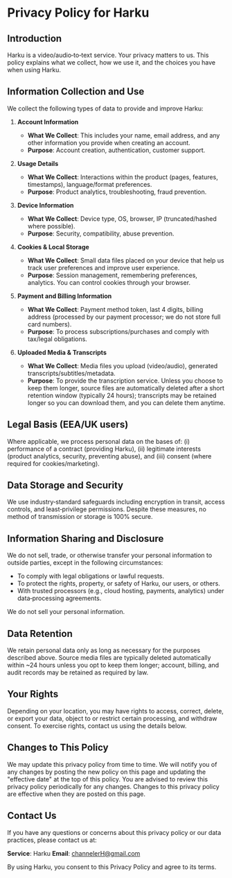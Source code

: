 # Privacy Policy for Harku

## Introduction

Harku is a video/audio‑to‑text service. Your privacy matters to us. This policy explains what we collect, how we use it, and the choices you have when using Harku.

## Information Collection and Use

We collect the following types of data to provide and improve Harku:

1. **Account Information**

   - **What We Collect**: This includes your name, email address, and any other information you provide when creating an account.
   - **Purpose**: Account creation, authentication, customer support.

2. **Usage Details**

   - **What We Collect**: Interactions within the product (pages, features, timestamps), language/format preferences.
   - **Purpose**: Product analytics, troubleshooting, fraud prevention.

3. **Device Information**

   - **What We Collect**: Device type, OS, browser, IP (truncated/hashed where possible).
   - **Purpose**: Security, compatibility, abuse prevention.

4. **Cookies & Local Storage**

   - **What We Collect**: Small data files placed on your device that help us track user preferences and improve user experience.
   - **Purpose**: Session management, remembering preferences, analytics. You can control cookies through your browser.

5. **Payment and Billing Information**
   - **What We Collect**: Payment method token, last 4 digits, billing address (processed by our payment processor; we do not store full card numbers).
   - **Purpose**: To process subscriptions/purchases and comply with tax/legal obligations.

6. **Uploaded Media & Transcripts**
   - **What We Collect**: Media files you upload (video/audio), generated transcripts/subtitles/metadata.
   - **Purpose**: To provide the transcription service. Unless you choose to keep them longer, source files are automatically deleted after a short retention window (typically 24 hours); transcripts may be retained longer so you can download them, and you can delete them anytime.

## Legal Basis (EEA/UK users)

Where applicable, we process personal data on the bases of: (i) performance of a contract (providing Harku), (ii) legitimate interests (product analytics, security, preventing abuse), and (iii) consent (where required for cookies/marketing).

## Data Storage and Security

We use industry‑standard safeguards including encryption in transit, access controls, and least‑privilege permissions. Despite these measures, no method of transmission or storage is 100% secure.

## Information Sharing and Disclosure

We do not sell, trade, or otherwise transfer your personal information to outside parties, except in the following circumstances:

- To comply with legal obligations or lawful requests.
- To protect the rights, property, or safety of Harku, our users, or others.
- With trusted processors (e.g., cloud hosting, payments, analytics) under data‑processing agreements.

We do not sell your personal information.

## Data Retention

We retain personal data only as long as necessary for the purposes described above. Source media files are typically deleted automatically within ~24 hours unless you opt to keep them longer; account, billing, and audit records may be retained as required by law.

## Your Rights

Depending on your location, you may have rights to access, correct, delete, or export your data, object to or restrict certain processing, and withdraw consent. To exercise rights, contact us using the details below.

## Changes to This Policy

We may update this privacy policy from time to time. We will notify you of any changes by posting the new policy on this page and updating the "effective date" at the top of this policy. You are advised to review this privacy policy periodically for any changes. Changes to this privacy policy are effective when they are posted on this page.

## Contact Us

If you have any questions or concerns about this privacy policy or our data practices, please contact us at:

**Service**: Harku
**Email**: channelerH@gmail.com

By using Harku, you consent to this Privacy Policy and agree to its terms.

